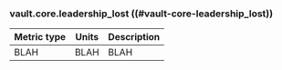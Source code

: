 ### vault.core.leadership_lost ((#vault-core-leadership_lost))

Metric type | Units | Description
----------- | ----- | -----------
BLAH     | BLAH    | BLAH